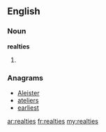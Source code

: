 ==English==

===Noun===
'''realties'''

# {{plural of|[[realty]]}}

===Anagrams===
* [[Aleister#English|Aleister]]
* [[ateliers#English|ateliers]]
* [[earliest#English|earliest]]

[[ar:realties]]
[[fr:realties]]
[[my:realties]]